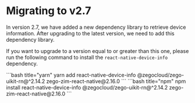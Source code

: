 # Migrating to v2.7

In version 2.7, we have added a new dependency library to retrieve device information. After upgrading to the latest version, we need to add this dependency library.

If you want to upgrade to a version equal to or greater than this one, please run the following command to install the `react-native-device-info` dependency.

<CodeGroup>
```bash title="yarn"
yarn add react-native-device-info @zegocloud/zego-uikit-rn@^2.14.2 zego-zim-react-native@2.16.0
```
```bash title="npm"
npm install react-native-device-info @zegocloud/zego-uikit-rn@^2.14.2 zego-zim-react-native@2.16.0
```
</CodeGroup>
